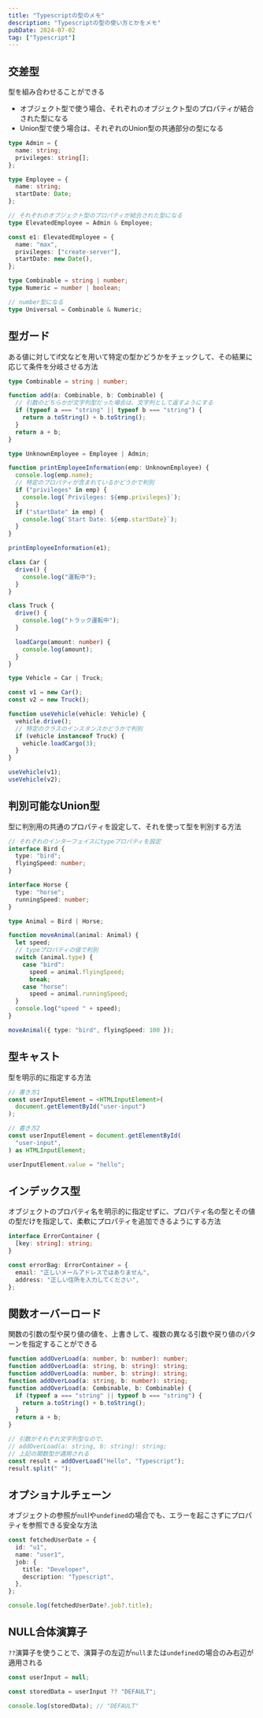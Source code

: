 ```yaml
---
title: "Typescriptの型のメモ"
description: "Typescriptの型の使い方とかをメモ"
pubDate: 2024-07-02
tag: ["Typescript"]
---
```


## 交差型

型を組み合わせることができる

- オブジェクト型で使う場合、それぞれのオブジェクト型のプロパティが結合された型になる
- Union型で使う場合は、それぞれのUnion型の共通部分の型になる

```ts
type Admin = {
  name: string;
  privileges: string[];
};

type Employee = {
  name: string;
  startDate: Date;
};

// それぞれのオブジェクト型のプロパティが結合された型になる
type ElevatedEmployee = Admin & Employee;

const e1: ElevatedEmployee = {
  name: "max",
  privileges: ["create-server"],
  startDate: new Date(),
};

type Combinable = string | number;
type Numeric = number | boolean;

// number型になる
type Universal = Combinable & Numeric;
```

## 型ガード

ある値に対してif文などを用いて特定の型かどうかをチェックして、その結果に応じて条件を分岐させる方法

```ts
type Combinable = string | number;

function add(a: Combinable, b: Combinable) {
  // 引数のどちらかが文字列型だった場合は、文字列として返すようにする
  if (typeof a === "string" || typeof b === "string") {
    return a.toString() + b.toString();
  }
  return a + b;
}

type UnknownEmployee = Employee | Admin;

function printEmployeeInformation(emp: UnknownEmployee) {
  console.log(emp.name);
  // 特定のプロパティが含まれているかどうかで判別
  if ("privileges" in emp) {
    console.log(`Privileges: ${emp.privileges}`);
  }
  if ("startDate" in emp) {
    console.log(`Start Date: ${emp.startDate}`);
  }
}

printEmployeeInformation(e1);

class Car {
  drive() {
    console.log("運転中");
  }
}

class Truck {
  drive() {
    console.log("トラック運転中");
  }

  loadCargo(amount: number) {
    console.log(amount);
  }
}

type Vehicle = Car | Truck;

const v1 = new Car();
const v2 = new Truck();

function useVehicle(vehicle: Vehicle) {
  vehicle.drive();
  // 特定のクラスのインスタンスかどうかで判別
  if (vehicle instanceof Truck) {
    vehicle.loadCargo(3);
  }
}

useVehicle(v1);
useVehicle(v2);
```

## 判別可能なUnion型

型に判別用の共通のプロパティを設定して、それを使って型を判別する方法

```ts
// それぞれのインターフェイスにtypeプロパティを設定
interface Bird {
  type: "bird";
  flyingSpeed: number;
}

interface Horse {
  type: "horse";
  runningSpeed: number;
}

type Animal = Bird | Horse;

function moveAnimal(animal: Animal) {
  let speed;
  // typeプロパティの値で判別
  switch (animal.type) {
    case "bird":
      speed = animal.flyingSpeed;
      break;
    case "horse":
      speed = animal.runningSpeed;
  }
  console.log("speed " + speed);
}

moveAnimal({ type: "bird", flyingSpeed: 100 });
```

## 型キャスト

型を明示的に指定する方法

```ts
// 書き方1
const userInputElement = <HTMLInputElement>(
  document.getElementById("user-input")
);

// 書き方2
const userInputElement = document.getElementById(
  "user-input",
) as HTMLInputElement;

userInputElement.value = "hello";
```

## インデックス型

オブジェクトのプロパティ名を明示的に指定せずに、プロパティ名の型とその値の型だけを指定して、柔軟にプロパティを追加できるようにする方法

```ts
interface ErrorContainer {
  [key: string]: string;
}

const errorBag: ErrorContainer = {
  email: "正しいメールアドレスではありません",
  address: "正しい住所を入力してください",
};
```

## 関数オーバーロード

関数の引数の型や戻り値の値を、上書きして、複数の異なる引数や戻り値のパターンを指定することができる

```ts
function addOverLoad(a: number, b: number): number;
function addOverLoad(a: string, b: string): string;
function addOverLoad(a: number, b: string): string;
function addOverLoad(a: string, b: number): string;
function addOverLoad(a: Combinable, b: Combinable) {
  if (typeof a === "string" || typeof b === "string") {
    return a.toString() + b.toString();
  }
  return a + b;
}

// 引数がそれぞれ文字列型なので、
// addOverLoad(a: string, b: string): string;
// 上記の関数型が適用される
const result = addOverLoad("Hello", "Typescript");
result.split(" ");
```

## オプショナルチェーン

オブジェクトの参照が`nul`lや`undefined`の場合でも、エラーを起こさずにプロパティを参照できる安全な方法

```ts
const fetchedUserDate = {
  id: "u1",
  name: "user1",
  job: {
    title: "Developer",
    description: "Typescript",
  },
};

console.log(fetchedUserDate?.job?.title);
```

## NULL合体演算子

`??`演算子を使うことで、演算子の左辺が`null`または`undefined`の場合のみ右辺が適用される

```ts
const userInput = null;

const storedData = userInput ?? "DEFAULT";

console.log(storedData); // "DEFAULT"
```
